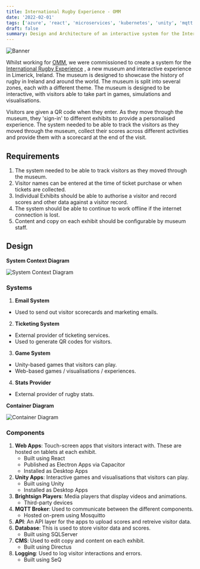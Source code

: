```yaml
---
title: International Rugby Experience - OMM
date: '2022-02-01'
tags: ['azure', 'react', 'microservices', 'kubernetes', 'unity', 'mqtt']
draft: false
summary: Design and Architecture of an interactive system for the International Rugby Experience
---
```


![Banner](/static/images/ire.jpg)

Whilst working for [OMM](https://omm.agency), we were commissioned to create a system for the [International Rugby Experience](https://www.internationalrugbyexperience.com/) 
, a new museum and interactive experience in Limerick, Ireland. The museum is designed to
showcase the history of rugby in Ireland and around the world. The museum is split into
several zones, each with a different theme. The museum is designed to be interactive, with
visitors able to take part in games, simulations and visualisations.

Visitors are given a QR code when they enter. As they move through the museum, they 'sign-in' 
to different exhibits to provide a personalised experience. The system needed to be able to track the visitors as they moved
through the museum, collect their scores across different activities and provide them with a scorecard at the end of the visit.


## Requirements

1. The system needed to be able to track visitors as they moved through the museum.
2. Visitor names can be entered at the time of ticket purchase or when tickets are collected. 
2. Individual Exhibits should be able to authorise a visitor and record scores and other data against a visitor record.
3. The system should be able to continue to work offline if the internet connection is lost.
4. Content and copy on each exhibit should be configurable by museum staff.

## Design

**System Context Diagram**

![System Context Diagram](/static/images/ire_system_context.png)

### Systems
1. **Email System**
- Used to send out visitor scorecards and marketing emails.
2. **Ticketing System**
- External provider of ticketing services.
- Used to generate QR codes for visitors.
3. **Game System**
- Unity-based games that visitors can play.
- Web-based games / visualisations / experiences.
4. **Stats Provider**
- External provider of rugby stats.

**Container Diagram**

![Container Diagram](/static/images/ire_container.png)

### Components

1. **Web Apps**: Touch-screen apps that visitors interact with. These are hosted on tablets at each exhibit.
    - Built using React
    - Published as Electron Apps via Capacitor
    - Installed as Desktop Apps
2. **Unity Apps**: Interactive games and visualisations that visitors can play.
    - Built using Unity
    - Installed as Desktop Apps
3. **Brightsign Players**: Media players that display videos and animations.
    - Third-party devices
4. **MQTT Broker**: Used to communicate between the different components.
    - Hosted on-prem using Mosquitto
5. **API**: An API layer for the apps to upload scores and retreive visitor data.
6. **Database**: This is used to store visitor data and scores.
    - Built using SQLServer
7. **CMS**: Used to edit copy and content on each exhibit.
    - Built using Directus
8. **Logging**: Used to log visitor interactions and errors.
    - Built using SeQ
